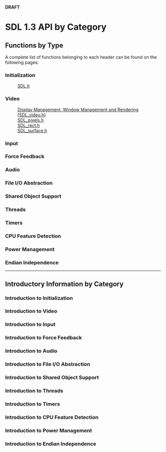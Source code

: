<!-- #master-page:CategoryTemplate -->
<!-- #master-date:Unknown-Date -->
<!-- format wiki -->
<!-- language en -->
'''DRAFT'''

= SDL 1.3 API by Category =


== Functions by Type ==
A complete list of functions belonging to each header can be found on the following pages:
=== Initialization ===
: [[CategoryInit|SDL.h]]

=== Video ===
: [[CategoryVideo|Display Management, Window Management and Rendering (SDL_video.h)]]
: [[CategoryPixels|SDL_pixels.h]]
: [[CategoryRect|SDL_rect.h]]
: [[CategorySurface|SDL_surface.h]]

=== Input ===
=== Force Feedback ===
=== Audio ===
=== File I/O Abstraction ===
=== Shared Object Support ===
=== Threads ===
=== Timers ===
=== CPU Feature Detection ===
=== Power Management ===
=== Endian Independence ===

----

== Introductory Information by Category ==

=== Introduction to Initialization ===
=== Introduction to Video ===
=== Introduction to Input ===
=== Introduction to Force Feedback ===
=== Introduction to Audio ===
=== Introduction to File I/O Abstraction ===
=== Introduction to Shared Object Support ===
=== Introduction to Threads ===
=== Introduction to Timers ===
=== Introduction to CPU Feature Detection ===
=== Introduction to Power Management ===
=== Introduction to Endian Independence ===
